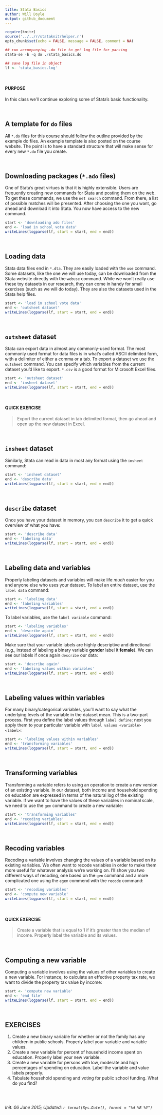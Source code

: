 ```yaml
---
title: Stata Basics
author: Will Doyle
output: github_document
---
```


```r
require(knitr)
source('../../r/stataknitrhelper.r')
opts_chunk$set(echo = FALSE, message = FALSE, comment = NA)
```

```r
## run accompanying .do file to get log file for parsing
stata-se -b -q do ./stata_basics.do	 
```

```r
## save log file in object
lf <- 'stata_basics.log'
```

<br>

#### PURPOSE

In this class we'll continue exploring some of Stata's basic
functionality.

<br>

## A template for `do` files
All `*.do` files for this course should follow the outline provided by the
example do files. An example template is also posted on the course
website. The point is to have a standard structure that will make
sense for every new `*.do` file you create.

<br>

## Downloading packages (`*.ado` files)
One of Stata's great virtues is that it is highly extensible. Users
are frequently creating new commands for Stata and posting them on the
web. To get these commands, we use the `net search` command. From
there, a list of possible matches will be presented. After choosing
the one you want, go ahead and download it into Stata. You now have
access to the new command.


```r
start <- 'downloading ado files'
end <- 'load in school vote data'
writeLines(logparse(lf, start = start, end = end))
```

<br>

## Loading data
Stata data files end in `*.dta`. They are easily loaded with the `use`
command. Some datasets, like the one we will use today, can be
downloaded from the Stata website directly with the `webuse`
command. While we won't really use these toy datasets in our research,
they can come in handy for small exercises (such as we will do
today). They are also the datasets used in the Stata help files.


```r
start <- 'load in school vote data'
end <- 'outsheet dataset'
writeLines(logparse(lf, start = start, end = end))
```

<br>

## `outsheet` dataset
Stata can export data in almost any commonly-used format. The most commonly used
format for data files is in what's called ASCII delimited form, with a
delimiter of either a comma or a tab. To export a dataset we use the
`outsheet` command. You can specify which variables from the current dataset you'd like to
export. `*.csv` is a good format for Microsoft Excel files.

```r
start <- 'outsheet dataset'
end <- 'insheet dataset'
writeLines(logparse(lf, start = start, end = end))
```

<br>

#### QUICK EXERCISE
> Export the current dataset in tab delimited format, then go ahead and
> open up the new dataset in Excel.

<br>

## `insheet` dataset
Similarly, Stata can read in data in most any format using the
`insheet` command:

```r
start <- 'insheet dataset'
end <- 'describe data'
writeLines(logparse(lf, start = start, end = end))
```

<br>

## `describe` dataset
Once you have your dataset in memory, you can `describe` it to get a
quick overview of what you have:

```r
start <- 'describe data'
end <- 'labeling data'
writeLines(logparse(lf, start = start, end = end))
```

<br>

## Labeling data and variables
Properly labeling datasets and variables will make life *much*
easier for you and anyone else who uses your dataset. To label an
entire dataset, use the `label data` command:

```r
start <- 'labeling data'
end <- 'labeling variables'
writeLines(logparse(lf, start = start, end = end))
```

To label variables, use the `label variable` command:


```r
start <- 'labeling variables'
end <- 'describe again'
writeLines(logparse(lf, start = start, end = end))
```
Make sure that your variable labels are highly descriptive and
directional (e.g., instead of labeling a binary variable **gender**
label it **female**). We can see our labels if once again `describe`
our data:

```r
start <- 'describe again'
end <- 'labeling values within variables'
writeLines(logparse(lf, start = start, end = end))
```

<br>

## Labeling values within variables
For many binary/categorical variables, you'll want to say what the
underlying levels of the variable in the dataset mean. This is a
two-part process. First you define the label values through `label define`; next you apply
them to your particular variable with `label values <variable>
<label>`:

```r
start <- 'labeling values within variables'
end <- 'transforming variables'
writeLines(logparse(lf, start = start, end = end))
```

<br>

## Transforming variables
Transforming a variable refers to using an operation to create a new
version of an existing variable. In our dataset, both income and
household spending on education are expressed in terms of the natural log
of the existing variable. If we want to have the values of these variables in nominal scale,
we need to use the `gen` command to create a new variable:

```r
start <- 'transforming variables'
end <- 'recoding variables'
writeLines(logparse(lf, start = start, end = end))
```

<br>

## Recoding variables
Recoding a variable involves changing the values of a variable based
on its existing variables. We often want to recode variables in order
to make them more useful for whatever analysis we're working on. I'll
show you two different ways of recoding, one based on the `gen`
command and a more complicated one using the `egen` commend with the
`recode` command:

```r
start <- 'recoding variables'
end <- 'compute new variable'
writeLines(logparse(lf, start = start, end = end))
```

<br>

#### QUICK EXERCISE
> Create a variable that is equal to 1 if it's greater than the median of income. 
> Properly label the variable and its values.

<br>

## Computing a new variable
Computing a variable involves using the values of other variables to
create a new variable. For instance, to calculate an effective
property tax rate, we want to divide the property tax value by income:

```r
start <- 'compute new variable'
end <- 'end file'
writeLines(logparse(lf, start = start, end = end))
```

<br>

## EXERCISES
1. Create a new binary variable for whether or not the family has any children in public schools. Properly label your variable and variable values. 
2. Create a new variable for percent of household income spent on education. Properly label your new variable.
3. Create a new variable for persons with low, moderate and high percentages of spending on education. Label the variable and value labels properly.  
4. Tabulate household spending and voting for public school
funding. What do you find?

<br><br>

*Init: 06 June 2015; Updated: `r format(Sys.Date(), format = "%d %B %Y")`*

<br>
